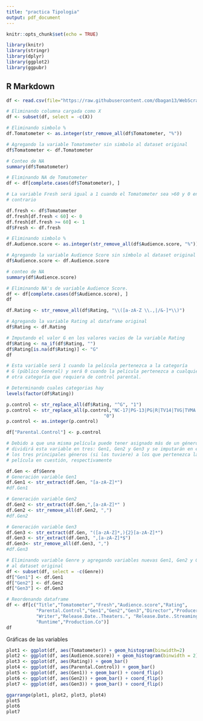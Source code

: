 ---
title: "practica Tipologia"
output: pdf_document
---

```{r setup, include=FALSE}
knitr::opts_chunk$set(echo = TRUE)
```

```{r librerias a usar}
library(knitr)
library(stringr)
library(dplyr)
library(ggplot2)
library(ggpubr)
```

## R Markdown

```{r carga de fichero con datos}

df <- read.csv(file="https://raw.githubusercontent.com/dbagan13/WebScrapping/main/csv/recogiendo_tomates.csv",header=TRUE,sep=",")

# Eliminando columna cargada como X
df <- subset(df, select = -c(X))
```

```{r Limpieza de variable Tomatometer}

# Eliminando simbolo %
df.Tomatometer <- as.integer(str_remove_all(df$Tomatometer, "%"))

# Agregando la variable Tomatometer sin simbolo al dataset original
df$Tomatometer <- df.Tomatometer 

# Conteo de NA
summary(df$Tomatometer)

# Eliminando NA de Tomatometer
df <- df[complete.cases(df$Tomatometer), ]
```

```{r Creación de la variable Fresh}
# La variable Fresh será igual a 1 cuando el Tomatometer sea >60 y 0 en caso
# contrario

df.fresh <- df$Tomatometer
df.fresh[df.fresh < 60] <- 0
df.fresh[df.fresh >= 60] <- 1
df$Fresh <- df.fresh
``` 

```{r Limpieza variable Audience Score}

# Eliminando simbolo % 
df.Audience.score <- as.integer(str_remove_all(df$Audience.score, "%"))

# Agregando la variable Audience Score sin símbolo al dataset original
df$Audience.score <- df.Audience.score

# conteo de NA 
summary(df$Audience.score)

# Eliminando NA's de variable Audience Score. 
df <- df[complete.cases(df$Audience.score), ] 
df
```

```{r tratamieto de la variable rating}

df.Rating <- str_remove_all(df$Rating, "\\([a-zA-Z \\.,|/&-]*\\)") 

# Agregando la variable Rating al dataframe original
df$Rating <- df.Rating

# Imputando el valor G en los valores vacios de la variable Rating
df$Rating <- na_if(df$Rating, "")
df$Rating[is.na(df$Rating)] <- "G"
df
```

```{r Creación variable dicotómica a partir de rating}
# Esta variable será 1 cuando la película pertenezca a la categoría 
# G (público General) y será 0 cuando la pelicula pertenezca a cualquier
# otra categoría que requiera de control parental.

# Determinando cuales categorias hay
levels(factor(df$Rating))

p.control <- str_replace_all(df$Rating, "^G", "1")
p.control <- str_replace_all(p.control,"NC-17|PG-13|PG|R|TV14|TVG|TVMA|TVPG",
                                    "0")
p.control <- as.integer(p.control)

df["Parental.Control"] <- p.control
```

```{r Tratamiento de la variable Genre}
# Debido a que una misma película puede tener asignado más de un género, se
# dividirá esta variable en tres: Gen1, Gen2 y Gen3 y se imputarán en estas
# los tres principales géneros (si los tuviere) a los que pertenezca la 
# película en cuestión, respectivamente

df.Gen <- df$Genre
# Generación variable Gen1
df.Gen1 <- str_extract(df.Gen, "[a-zA-Z]*")
#df.Gen1

# Generación variable Gen2
df.Gen2 <- str_extract(df.Gen,",[a-zA-Z]*" )
df.Gen2 <- str_remove_all(df.Gen2, ",")
#df.Gen2

# Generación variable Gen3
df.Gen3 <- str_extract(df.Gen, "([a-zA-Z]*,){2}[a-zA-Z]*")
df.Gen3 <- str_extract(df.Gen3, ",[a-zA-Z]*$")
df.Gen3<- str_remove_all(df.Gen3, ",")
#df.Gen3

# Eliminando variable Genre y agregando variables nuevas Gen1, Gen2 y Gen3
# al dataset original
df <- subset(df, select = -c(Genre))
df["Gen1"] <- df.Gen1
df["Gen2"] <- df.Gen2
df["Gen3"] <- df.Gen3

# Reordenando dataframe
df <- df[c("Title","Tomatometer","Fresh","Audience.score","Rating",
           "Parental.Control","Gen1","Gen2","Gen3","Director","Producer",
           "Writer","Release.Date..Theaters.", "Release.Date..Streaming.",
           "Runtime","Production.Co")]
df
```

Gráficas de las variables

```{r graficas de variables}
plot1 <- ggplot(df, aes(Tomatometer)) + geom_histogram(binwidth=2)
plot2 <- ggplot(df, aes(Audience.score)) + geom_histogram(binwidth = 2)
plot3 <- ggplot(df, aes(Rating)) + geom_bar()
plot4 <- ggplot(df, aes(Parental.Control)) + geom_bar()
plot5 <- ggplot(df, aes(Gen1)) + geom_bar() + coord_flip()
plot6 <- ggplot(df, aes(Gen2)) + geom_bar() + coord_flip()
plot7 <- ggplot(df, aes(Gen3)) + geom_bar() + coord_flip()

ggarrange(plot1, plot2, plot3, plot4)
plot5
plot6
plot7
```
